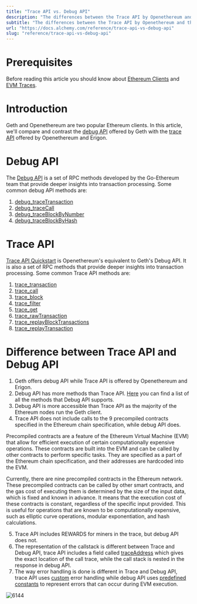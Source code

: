 ```yaml
---
title: "Trace API vs. Debug API"
description: "The differences between the Trace API by Openethereum and the Debug API by Geth"
subtitle: "The differences between the Trace API by Openethereum and the Debug API by Geth"
url: "https://docs.alchemy.com/reference/trace-api-vs-debug-api"
slug: "reference/trace-api-vs-debug-api"
---
```


# Prerequisites

Before reading this article you should know about [Ethereum Clients](https://www.alchemy.com/overviews/execution-layer-and-consensus-layer-node-clients) and [EVM Traces](/reference/what-are-evm-traces).

# Introduction

Geth and Openethereum are two popular Ethereum clients. In this article, we'll compare and contrast the [debug API](/reference/debug-api-endpoints) offered by Geth with the [trace API](/reference/trace-api-quickstart) offered by Openethereum and Erigon.

# Debug API

The [Debug API](/reference/debug-api-endpoints) is a set of RPC methods developed by the Go-Ethereum team that provide deeper insights into transaction processing. Some common debug API methods are:

1. [debug\_traceTransaction](/reference/debug-tracetransaction)
2. [debug\_traceCall](/reference/debug-tracecall)
3. [debug\_traceBlockByNumber](/reference/debug-traceblockbynumber)
4. [debug\_traceBlockByHash](/reference/debug-traceblockbyhash)

# Trace API

[Trace API Quickstart](/reference/trace-api-quickstart) is Openethereum's equivalent to Geth's Debug API. It is also a set of RPC methods that provide deeper insights into transaction processing. Some common Trace API methods are:

1. [trace\_transaction](/reference/trace-transaction)
2. [trace\_call](/reference/trace-call)
3. [trace\_block](/reference/trace-block)
4. [trace\_filter](/reference/trace-filter)
5. [trace\_get](/reference/trace-get)
6. [trace\_rawTransaction](/reference/trace-rawtransaction)
7. [trace\_replayBlockTransactions](/reference/trace-replayblocktransactions)
8. [trace\_replayTransaction](/reference/trace-replaytransaction)

# Difference between Trace API and Debug API

1. Geth offers debug API while Trace API is offered by Openethereum and Erigon.
2. Debug API has more methods than Trace API. [Here](https://geth.ethereum.org/docs/rpc/ns-debug) you can find a list of all the methods that Debug API supports.
3. Debug API is more accessible than Trace API as the majority of the Ethereum nodes run the Geth client.
4. Trace API does not include calls to the 9 precompiled contracts specified in the Ethereum chain specification, while debug API does.

<Info>
  Precompiled contracts are a feature of the Ethereum Virtual Machine (EVM) that allow for efficient execution of certain computationally expensive operations. These contracts are built into the EVM and can be called by other contracts to perform specific tasks. They are specified as a part of the Ethereum chain specification, and their addresses are hardcoded into the EVM.

  Currently, there are nine precompiled contracts in the Ethereum network. These precompiled contracts can be called by other smart contracts, and the gas cost of executing them is determined by the size of the input data, which is fixed and known in advance. It means that the execution cost of these contracts is constant, regardless of the specific input provided. This is useful for operations that are known to be computationally expensive, such as elliptic curve operations, modular exponentiation, and hash calculations.
</Info>

5. Trace API includes REWARDS for miners in the trace, but debug API does not.
6. The representation of the callstack is different between Trace and Debug API, trace API includes a field called [traceAddress](/reference/what-are-evm-traces#how-to-read-traceaddress) which gives the exact location of the call trace, while the call stack is nested in the response in debug API.
7. The way error handling is done is different in Trace and Debug API, trace API uses [custom](https://github.com/ledgerwatch/erigon/blob/devel/cmd/rpcdaemon/commands/trace_adhoc.go#L390) error handling while debug API uses [predefined constants](https://github.com/ethereum/go-ethereum/blob/1fa91729f2a591df2baf2dc77e81711a6e61c028/core/vm/errors.go) to represent errors that can occur during EVM execution.

![6144](65b8e7b-eth-nodes-illustration.png "eth-nodes-illustration.png")
